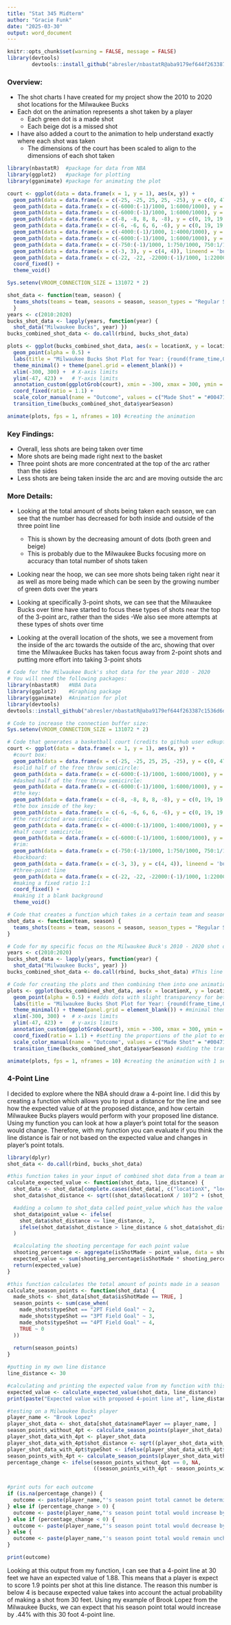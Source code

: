 ---
title: "Stat 345 Midterm"
author: "Gracie Funk"
date: "2025-03-30"
output: word_document
---
```{r setup, include=FALSE, warning=FALSE, message=FALSE}
knitr::opts_chunk$set(warning = FALSE, message = FALSE)
library(devtools)
        devtools::install_github("abresler/nbastatR@aba9179ef644f263387c1536d6ddd26104d79cf4")
```

### Overview:
  - The shot charts I have created for my project show the 2010 to 2020 shot locations for the Milwaukee Bucks
  - Each dot on the animation represents a shot taken by a player
    - Each green dot is a made shot
    - Each beige dot is a missed shot
  - I have also added a court to the animation to help understand exactly where each shot was taken
    - The dimensions of the court has been scaled to align to the dimensions of each shot taken 

```{r,include=FALSE}
library(nbastatR)  #package for data from NBA
library(ggplot2)   #package for plotting
library(gganimate) #package for animating the plot

court <- ggplot(data = data.frame(x = 1, y = 1), aes(x, y)) +
  geom_path(data = data.frame(x = c(-25, -25, 25, 25, -25), y = c(0, 47, 47, 0, 0))) +
  geom_path(data = data.frame(x = c(-6000:(-1)/1000, 1:6000/1000), y = c(19 + sqrt(6^2 - c(-6000:(-1)/1000, 1:6000/1000)^2))), aes(x = x, y = y)) +
  geom_path(data = data.frame(x = c(-6000:(-1)/1000, 1:6000/1000), y = c(19 - sqrt(6^2 - c(-6000:(-1)/1000, 1:6000/1000)^2))), aes(x = x, y = y), linetype = 'dashed') +
  geom_path(data = data.frame(x = c(-8, -8, 8, 8, -8), y = c(0, 19, 19, 0, 0))) +
  geom_path(data = data.frame(x = c(-6, -6, 6, 6, -6), y = c(0, 19, 19, 0, 0))) +
  geom_path(data = data.frame(x = c(-4000:(-1)/1000, 1:4000/1000), y = c(5.25 + sqrt(4^2 - c(-4000:(-1)/1000, 1:4000/1000)^2))), aes(x = x, y = y)) +
  geom_path(data = data.frame(x = c(-6000:(-1)/1000, 1:6000/1000), y = c(47 - sqrt(6^2 - c(-6000:(-1)/1000, 1:6000/1000)^2))), aes(x = x, y = y)) + #Center circle
  geom_path(data = data.frame(x = c(-750:(-1)/1000, 1:750/1000, 750:1/1000, -1:-750/1000), y = c(c(5.25 + sqrt(0.75^2 - c(-750:(-1)/1000, 1:750/1000)^2)), c(5.25 - sqrt(0.75^2 - c(750:1/1000, -1:-750/1000)^2)))), aes(x = x, y = y)) +
  geom_path(data = data.frame(x = c(-3, 3), y = c(4, 4)), lineend = 'butt') +
  geom_path(data = data.frame(x = c(-22, -22, -22000:(-1)/1000, 1:22000/1000, 22, 22), y = c(0, 169/12, 5.25 + sqrt(23.75^2 - c(-22000:(-1)/1000, 1:22000/1000)^2), 169/12, 0)), aes(x = x, y = y)) +
  coord_fixed() +
  theme_void()
```

```{r,include=FALSE}
Sys.setenv(VROOM_CONNECTION_SIZE = 131072 * 2)

shot_data <- function(team, season) {
  teams_shots(teams = team, seasons = season, season_types = "Regular Season",   measures = "FGA") 
  }
years <- c(2010:2020)
bucks_shot_data <- lapply(years, function(year) {
  shot_data("Milwaukee Bucks", year) })
bucks_combined_shot_data <- do.call(rbind, bucks_shot_data)
```

```{r, echo=FALSE}
plots <- ggplot(bucks_combined_shot_data, aes(x = locationX, y = locationY, color = typeEvent)) +
  geom_point(alpha = 0.5) + 
  labs(title = "Milwaukee Bucks Shot Plot for Year: {round(frame_time,0)}", x = " ", y = " ") + 
  theme_minimal() + theme(panel.grid = element_blank()) + 
  xlim(-300, 300) +  # X-axis limits
  ylim(-47, 423) +   # Y-axis limits
  annotation_custom(ggplotGrob(court), xmin = -300, xmax = 300, ymin = -47, ymax = 423) + 
  coord_fixed(ratio = 1.1) + 
  scale_color_manual(name = "Outcome", values = c("Made Shot" = "#00471B", "Missed Shot" = "#EEE1C6")) + 
  transition_time(bucks_combined_shot_data$yearSeason) 

animate(plots, fps = 1, nframes = 10) #creating the animation
```


### Key Findings:
  - Overall, less shots are being taken over time
  - More shots are being made right next to the basket
  - Three point shots are more concentrated at the top of the arc rather than the sides
  - Less shots are being taken inside the arc and are moving outside the arc


### More Details: 
  - Looking at the total amount of shots being taken each season, we can see that the number has decreased for both inside and outside of the three point line
    - This is shown by the decreasing amount of dots (both green and beige)
    - This is probably due to the Milwaukee Bucks focusing more on accuracy than total number of shots taken
  
  - Looking near the hoop, we can see more shots being taken right near it as well as more being made which can be seen by the growing number of green dots over the years
  
  - Looking at specifically 3-point shots, we can see that the Milwaukee Bucks over time have started to focus these types of shots near the top of the 3-point arc, rather than the sides 
    -We also see more attempts at these types of shots over time
    
  - Looking at the overall location of the shots, we see a movement from the inside of the arc towards the outside of the arc, showing that over time the Milwaukee Bucks has taken focus away from 2-point shots and putting more effort into taking 3-point shots


```{r, eval=FALSE, echo=FALSE}
# Code for the Milwaukee Buck's shot data for the year 2010 - 2020
# You will need the following packages:
library(nbastatR)   #NBA Data
library(ggplot2)    #Graphing package
library(gganimate)  #Animation for plot
library(devtools)
devtools::install_github("abresler/nbastatR@aba9179ef644f263387c1536d6ddd26104d79cf4")

# Code to increase the connection buffer size:
Sys.setenv(VROOM_CONNECTION_SIZE = 131072 * 2)

# Code that generates a basketball court (credits to github user edkupfer (https://gist.github.com/edkupfer/6354404#file-ggplot-nba-halfcourt)):
court <- ggplot(data = data.frame(x = 1, y = 1), aes(x, y)) +
  #court box:
  geom_path(data = data.frame(x = c(-25, -25, 25, 25, -25), y = c(0, 47, 47, 0, 0))) +
  #solid half of the free throw semicircle:
  geom_path(data = data.frame(x = c(-6000:(-1)/1000, 1:6000/1000), y = c(19 + sqrt(6^2 - c(-6000:(-1)/1000, 1:6000/1000)^2))), aes(x = x, y = y)) +
  #dashed half of the free throw semicircle:
  geom_path(data = data.frame(x = c(-6000:(-1)/1000, 1:6000/1000), y = c(19 - sqrt(6^2 - c(-6000:(-1)/1000, 1:6000/1000)^2))), aes(x = x, y = y), linetype = 'dashed') +
  #the key:
  geom_path(data = data.frame(x = c(-8, -8, 8, 8, -8), y = c(0, 19, 19, 0, 0))) +
  #the box inside of the key:
  geom_path(data = data.frame(x = c(-6, -6, 6, 6, -6), y = c(0, 19, 19, 0, 0))) +
  #the restricted area semicircle:
  geom_path(data = data.frame(x = c(-4000:(-1)/1000, 1:4000/1000), y = c(5.25 + sqrt(4^2 - c(-4000:(-1)/1000, 1:4000/1000)^2))), aes(x = x, y = y)) +
  #half court semicircle:
  geom_path(data = data.frame(x = c(-6000:(-1)/1000, 1:6000/1000), y = c(47 - sqrt(6^2 - c(-6000:(-1)/1000, 1:6000/1000)^2))), aes(x = x, y = y)) + 
  #rim:
  geom_path(data = data.frame(x = c(-750:(-1)/1000, 1:750/1000, 750:1/1000, -1:-750/1000), y = c(c(5.25 + sqrt(0.75^2 - c(-750:(-1)/1000, 1:750/1000)^2)), c(5.25 - sqrt(0.75^2 - c(750:1/1000, -1:-750/1000)^2)))), aes(x = x, y = y)) +
  #backboard:
  geom_path(data = data.frame(x = c(-3, 3), y = c(4, 4)), lineend = 'butt') +
  #three-point line 
  geom_path(data = data.frame(x = c(-22, -22, -22000:(-1)/1000, 1:22000/1000, 22, 22), y = c(0, 169/12, 5.25 + sqrt(23.75^2 - c(-22000:(-1)/1000, 1:22000/1000)^2), 169/12, 0)), aes(x = x, y = y)) +
  #making a fixed ratio 1:1
  coord_fixed() +
  #making it a blank background
  theme_void()

# Code that creates a function which takes in a certain team and seasons and outputs shot data
shot_data <- function(team, season) {
  teams_shots(teams = team, seasons = season, season_types = "Regular Season",   measures = "FGA") 
}

# Code for my specific focus on the Milwaukee Buck's 2010 - 2020 shot data 
years <- c(2010:2020)
bucks_shot_data <- lapply(years, function(year) {
  shot_data("Milwaukee Bucks", year) })
bucks_combined_shot_data <- do.call(rbind, bucks_shot_data) #This line combines all shot data from shot_data_list into one data frame to make plotting easier

# Code for creating the plots and then combining them into one animation
plots <- ggplot(bucks_combined_shot_data, aes(x = locationX, y = locationY, color = typeEvent)) + #generates plot with our data
  geom_point(alpha = 0.5) + #adds dots with slight transparency for better reading
  labs(title = "Milwaukee Bucks Shot Plot for Year: {round(frame_time,0)}", x = " ", y = " ") + #adds titles
  theme_minimal() + theme(panel.grid = element_blank()) + #minimal theme and getting rid of the grid 
  xlim(-300, 300) +  # x-axis limits
  ylim(-47, 423) +   # y-axis limits
  annotation_custom(ggplotGrob(court), xmin = -300, xmax = 300, ymin = -47, ymax = 423) + #adding the court to the plots with the same x and y dimensions for the 1:1 ratio 
  coord_fixed(ratio = 1.1) + #setting the proportions of the plot to ensure they line up with our data
  scale_color_manual(name = "Outcome", values = c("Made Shot" = "#00471B", "Missed Shot" = "#EEE1C6")) + #adding a key and team colors to missed/made shots
  transition_time(bucks_combined_shot_data$yearSeason) #adding the transition to have a plot and frame for each season

animate(plots, fps = 1, nframes = 10) #creating the animation with 1 second per plot with 10 years of data (2010 - 2020)
```


### 4-Point Line 
I decided to explore where the NBA should draw a 4-point line. 
I did this by creating a function which allows you to input a distance for the line and see how the expected value of at the proposed distance, and how certain Milwaukee Bucks players would perform with your proposed line distance.
Using my function you can look at how a player's point total for the season would change.
Therefore, with my function you can evaluate if you think the line distance is fair or not based on the expected value and changes in player's point totals.

```{r, echo=FALSE}
library(dplyr)
shot_data <- do.call(rbind, bucks_shot_data)

#this function takes in your input of combined shot data from a team and the 4-point line distance you want to test and outputs the expected value 
calculate_expected_value <- function(shot_data, line_distance) {
  shot_data <- shot_data[complete.cases(shot_data[, c("locationX", "locationY")]), ] #only letting there be cases with both coordinates 
  shot_data$shot_distance <- sqrt((shot_data$locationX / 10)^2 + (shot_data$locationY / 10)^2) #adding a column to shot_data called shot_distance which uses the PT to calculate shot distance for each shot attempt

  #adding a column to shot_data called point_value which has the value of each shot (2 for 2-pts, 3 for 3-pts, 4 for our 4-pt line shot)
  shot_data$point_value <- ifelse(  
    shot_data$shot_distance <= line_distance, 2,
    ifelse(shot_data$shot_distance > line_distance & shot_data$shot_distance <= (line_distance + 4), 4, 3)
  )

  #calculating the shooting percentage for each point value 
  shooting_percentage <- aggregate(isShotMade ~ point_value, data = shot_data, FUN = function(x) sum(x) / length(x))
  expected_value <- sum(shooting_percentage$isShotMade * shooting_percentage$point_value) #expected value calculation
  return(expected_value)
}

#this function calculates the total amount of points made in a season
calculate_season_points <- function(shot_data) {
  made_shots <- shot_data[shot_data$isShotMade == TRUE, ]
  season_points <- sum(case_when(
    made_shots$typeShot == "2PT Field Goal" ~ 2,
    made_shots$typeShot == "3PT Field Goal" ~ 3,
    made_shots$typeShot == "4PT Field Goal" ~ 4,
    TRUE ~ 0
  ))
  
  return(season_points)
}

#putting in my own line distance
line_distance <- 30

#calculating and printing the expected value from my function with this distance
expected_value <- calculate_expected_value(shot_data, line_distance)
print(paste("Expected value with proposed 4-point line at", line_distance, "feet:", expected_value))

#testing on a Milwaukee Bucks player
player_name <- "Brook Lopez"
player_shot_data <- shot_data[shot_data$namePlayer == player_name, ]
season_points_without_4pt <- calculate_season_points(player_shot_data)
player_shot_data_with_4pt <- player_shot_data
player_shot_data_with_4pt$shot_distance <- sqrt((player_shot_data_with_4pt$locationX / 10)^2 + (player_shot_data_with_4pt$locationY / 10)^2)
player_shot_data_with_4pt$typeShot <- ifelse(player_shot_data_with_4pt$shot_distance > line_distance, "4PT Field Goal", player_shot_data_with_4pt$typeShot)
season_points_with_4pt <- calculate_season_points(player_shot_data_with_4pt)
percentage_change <- ifelse(season_points_without_4pt == 0, NA, 
                            ((season_points_with_4pt - season_points_without_4pt) / season_points_without_4pt) * 100)


#print outs for each outcome
if (is.na(percentage_change)) {
  outcome <- paste(player_name,"'s season point total cannot be determined.")
} else if (percentage_change > 0) {
  outcome <- paste(player_name,"'s season point total would increase by", round(percentage_change, 2), "%")
} else if (percentage_change < 0) {
  outcome <- paste(player_name,"'s season point total would decrease by", abs(round(percentage_change, 2)), "%")
} else {
  outcome <- paste(player_name,"'s season point total would remain unchanged")
}

print(outcome)
```
Looking at this output from my function, I can see that a 4-point line at 30 feet we have an expected value of 1.88. This means that a player is expect to score 1.9 points per shot at this line distance. The reason this number is below 4 is because expected value takes into account the actual probability of making a shot from 30 feet.
Using my example of Brook Lopez from the Milwaukee Bucks, we can expect that his season point total would increase by .44% with this 30 foot 4-point line. 

 

